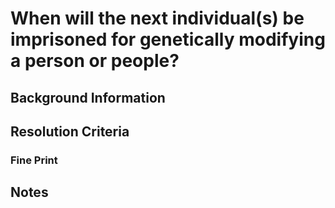 # When will the next individual(s) be imprisoned for genetically modifying a person or people?

## Background Information

## Resolution Criteria

### Fine Print

## Notes
